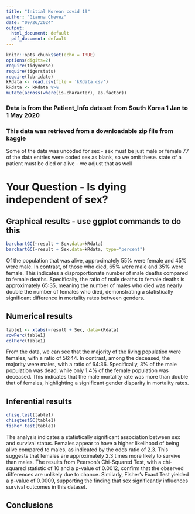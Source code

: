 ```yaml
---
title: "Initial Korean covid 19"
author: "Gianna Chevez"
date: "09/26/2024"
output:
  html_document: default
  pdf_document: default
---
```


```r
knitr::opts_chunk$set(echo = TRUE)
options(digits=2)
require(tidyverse)
require(tigerstats)
require(lubridate)
kRdata <- read.csv(file = 'kRdata.csv')
kRdata <- kRdata %>%
mutate(across(where(is.character), as.factor))

```
### Data is from the Patient_Info dataset from South Korea 1 Jan to 1 May 2020
### This data was retrieved from a downloadable zip file from kaggle

Some of the data was uncoded for sex - sex must be just male or female
77 of the data entries were coded sex  as blank, so we omit these.
state of a patient must be died or alive - we adjust that as well   
  
# Your Question - Is dying independent of sex?






## Graphical results - use ggplot commands to do this  

```r
barchartGC(~result + Sex,data=kRdata)
barchartGC(~result + Sex,data=kRdata, type="percent")

```

Of the population that was alive, approximately 55% were female and 45% were male. In contrast, of those who died, 65% were male and 35% were female. This indicates a disproportionate number of male deaths compared to female deaths. Specifically, the ratio of male deaths to female deaths is approximately 65:35, meaning the number of males who died was nearly double the number of females who died, demonstrating a statistically significant difference in mortality rates between genders.




  
## Numerical results

```r
table1 <- xtabs(~result + Sex, data=kRdata)
rowPerc(table1)
colPerc(table1)
```

From the data, we can see that the majority of the living population were females, with a ratio of 56:44. In contrast, among the deceased, the majority were males, with a ratio of 64:36. Specifically, 3% of the male population was dead, while only 1.4% of the female population was deceased. This indicates that the male mortality rate was more than double that of females, highlighting a significant gender disparity in mortality rates.

## Inferential results 

```r
chisq.test(table1)
chisqtestGC(table1)
fisher.test(table1)
```

The analysis indicates a statistically significant association between sex and survival status. Females appear to have a higher likelihood of being alive compared to males, as indicated by the odds ratio of 2.3. This suggests that females are approximately 2.3 times more likely to survive than males. The results from Pearson's Chi-Squared Test, with a chi-squared statistic of 10 and a p-value of 0.0012, confirm that the observed differences are unlikely due to chance. Similarly, Fisher’s Exact Test yielded a p-value of 0.0009, supporting the finding that sex significantly influences survival outcomes in this dataset.

## Conclusions

